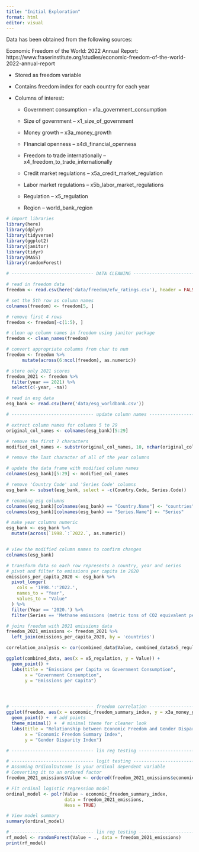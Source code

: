 ```yaml
---
title: "Initial Exploration"
format: html
editor: visual
---
```


Data has been obtained from the following sources:

Economic Freedom of the World: 2022 Annual Report: https://www.fraserinstitute.org/studies/economic-freedom-of-the-world-2022-annual-report

-   Stored as freedom variable

-   Contains freedom index for each country for each year

-   Columns of interest:

    -   Government consumption -- x1a_government_consumption

    -   Size of government -- x1_size_of_government

    -   Money growth -- x3a_money_growth

    -   FInancial openness -- x4di_financial_openness

    -   Freedom to trade internationally -- x4_freedom_to_trade_internationally

    -   Credit market regulations -- x5a_credit_market_regulation

    -   Labor market regulations -- x5b_labor_market_regulations

    -   Regulation -- x5_regulation

    -   Region -- world_bank_region

```r
# import libraries
library(here)
library(dplyr)
library(tidyverse)
library(ggplot2)
library(janitor)
library(tidyr)
library(MASS)
library(randomForest)
```

```r
# ------------------------------- DATA CLEANING ------------------------------- #

# read in freedom data
freedom <- read.csv(here('data/freedom/efw_ratings.csv'), header = FALSE)

# set the 5th row as column names
colnames(freedom) <- freedom[5, ]

# remove first 4 rows
freedom <- freedom[-c(1:5), ]

# clean up column names in freedom using janitor package 
freedom <- clean_names(freedom)

# convert appropriate columns from char to num
freedom <- freedom %>%
      mutate(across(6:ncol(freedom), as.numeric))

# store only 2021 scores
freedom_2021 <- freedom %>% 
  filter(year == 2021) %>% 
  select(c(-year, -na))

```

```r

# read in esg data
esg_bank <- read.csv(here('data/esg_worldbank.csv'))

# ------------------------------- update column names ------------------------------- #

# extract column names for columns 5 to 29
original_col_names <- colnames(esg_bank)[5:29]

# remove the first 7 characters
modified_col_names <- substr(original_col_names, 10, nchar(original_col_names))

# remove the last character of all of the year columns

# update the data frame with modified column names
colnames(esg_bank)[5:29] <- modified_col_names

# remove 'Country Code' and 'Series Code' columns
esg_bank <- subset(esg_bank, select = -c(Country.Code, Series.Code))

# renaming esg columns
colnames(esg_bank)[colnames(esg_bank) == "Country.Name"] <- "countries"
colnames(esg_bank)[colnames(esg_bank) == "Series.Name"] <- "Series"

# make year columns numeric
esg_bank <- esg_bank %>%
  mutate(across(`1998.`:`2022.`, as.numeric))


# view the modified column names to confirm changes
colnames(esg_bank)

# transform data so each row represents a country, year and series 
# pivot and filter to emissions per capita in 2020
emissions_per_capita_2020 <- esg_bank %>%
  pivot_longer(
    cols = '1998.':'2022.',
    names_to = "Year",
    values_to = "Value"
  ) %>%
  filter(Year == '2020.') %>% 
  filter(Series == 'Methane emissions (metric tons of CO2 equivalent per capita)')

# joins freedom with 2021 emissions data
freedom_2021_emissions <- freedom_2021 %>% 
  left_join(emissions_per_capita_2020, by = 'countries')


```

```r
correlation_analysis <- cor(combined_data$Value, combined_data$x5_regulation, use = "complete.obs")

```

```r
ggplot(combined_data, aes(x = x5_regulation, y = Value)) +
  geom_point() +
  labs(title = "Emissions per Capita vs Government Consumption",
       x = "Government Consumption",
       y = "Emissions per Capita")
```

```{}
```

```{}
```

```r
```

```r
# ------------------------------- freedom correlation ------------------------------- #
ggplot(freedom, aes(x = economic_freedom_summary_index, y = x3a_money_growth)) +
  geom_point() +  # add points
  theme_minimal() +  # minimal theme for cleaner look
  labs(title = "Relationship between Economic Freedom and Gender Disparity",
       x = "Economic Freedom Summary Index",
       y = "Gender Disparity Index")

```

```r
# ------------------------------- lin reg testing ------------------------------- #

```

```r
# ------------------------------- logit testing ------------------------------- #
# Assuming OrdinalOutcome is your ordinal dependent variable
# Converting it to an ordered factor
freedom_2021_emissions$Value <- ordered(freedom_2021_emissions$economic_freedom_summary_index)

# Fit ordinal logistic regression model
ordinal_model <- polr(Value ~ economic_freedom_summary_index,
                      data = freedom_2021_emissions, 
                      Hess = TRUE)

# View model summary
summary(ordinal_model)


```

```r
# ------------------------------- lin reg testing ------------------------------- #
rf_model <- randomForest(Value ~ ., data = freedom_2021_emissions)
print(rf_model)
```






